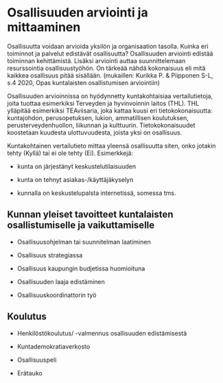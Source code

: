 # Osallisuuden arviointi ja mittaaminen

Osallisuutta voidaan arvioida yksilön ja organisaation tasolla. Kuinka eri toiminnot ja palvelut edistävät osallisuutta? Osallisuuden arviointi edistää toiminnan kehittämistä. Lisäksi arviointi auttaa suunnittelemaan resurssointia osallisuustyöhön. On tärkeää nähdä kokonaisuus eli mitä kaikkea osallisuus pitää sisällään. (mukaillen: Kurikka P. & Piipponen S-L, s.4 2020, Opas kuntalaisten osallistumisen arviointiin) 

Osallisuuden arvioinnissa on hyödynnetty kuntakohtaisiaa vertailutietoja, joita tuottaa esimerkiksi Terveyden ja hyvinvoinnin laitos (THL). THL ylläpitää esimerkiksi TEAviisaria, joka kattaa kuusi eri tietokokonaisuutta: kuntajohdon, perusopetuksen, lukion, ammatillisen koulutuksen, perusterveydenhuollon, liikunnan ja kulttuurin. Tietokokonaisuudet koostetaan kuudesta ulottuvuudesta, joista yksi on osallisuus. 

Kuntakohtainen vertailutieto mittaa yleensä osallisuutta siten, onko jotakin tehty (Kyllä) tai ei ole tehty (Ei). Esimerkkejä:

-   kunta on järjestänyt keskustelutilaisuuden

-   kunta on tehnyt asiakas-/käyttäjäkyselyn

-   kunnalla on keskustelupalsta internetissä, somessa tms.

## Kunnan yleiset tavoitteet kuntalaisten osallistumiselle ja vaikuttamiselle

-   Osallisuusohjelman tai suunnitelman laatiminen

-   Osallisuus strategiassa

-   Osallisuus kaupungin budjetissa huomioituna

-   Osallisuuden laaja edistäminen

-   Osallisuuskoordinattorin työ

## Koulutus

-   Henkilöstökoulutus/ -valmennus osallisuuden edistämisestä

-   Kuntademokratiaverkosto

-   Osallisuuspeli

-   Erätauko
